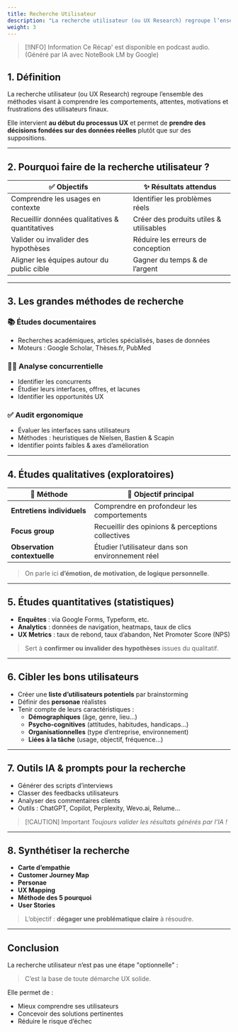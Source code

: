 ```yaml
---
title: Recherche Utilisateur
description: "La recherche utilisateur (ou UX Research) regroupe l’ensemble des méthodes visant à comprendre les comportements, attentes, motivations et frustrations des utilisateurs finaux."
weight: 3
---
```



> [!INFO] Information
> Ce Récap' est disponible en podcast audio. (Généré par IA avec NoteBook LM by Google)

<SrtPlayer
  client:only="react"
  audioSrc="/podcasts/ux-user-research.m4a"
  srtUrl="/podcasts/ux-user-research.srt"
/>

## 1. Définition

La recherche utilisateur (ou UX Research) regroupe l’ensemble des méthodes visant à comprendre les comportements, attentes, motivations et frustrations des utilisateurs finaux.

Elle intervient **au début du processus UX** et permet de **prendre des décisions fondées sur des données réelles** plutôt que sur des suppositions.

---

## 2. Pourquoi faire de la recherche utilisateur ?

| ✅ Objectifs                                    | ✨ Résultats attendus                   |
| ----------------------------------------------- | --------------------------------------- |
| Comprendre les usages en contexte               | Identifier les problèmes réels          |
| Recueillir données qualitatives & quantitatives | Créer des produits utiles & utilisables |
| Valider ou invalider des hypothèses             | Réduire les erreurs de conception       |
| Aligner les équipes autour du public cible      | Gagner du temps & de l’argent           |

---

## 3. Les grandes méthodes de recherche

### 📚 **Études documentaires**

- Recherches académiques, articles spécialisés, bases de données
- Moteurs : Google Scholar, Thèses.fr, PubMed

### 🕵️‍♂️ **Analyse concurrentielle**

- Identifier les concurrents
- Étudier leurs interfaces, offres, et lacunes
- Identifier les opportunités UX

### ✅ **Audit ergonomique**

- Évaluer les interfaces sans utilisateurs
- Méthodes : heuristiques de Nielsen, Bastien & Scapin
- Identifier points faibles & axes d’amélioration

---

## 4. Études qualitatives (exploratoires)

| 🧪 Méthode                   | 👥 Objectif principal                             |
| ---------------------------- | ------------------------------------------------- |
| **Entretiens individuels**   | Comprendre en profondeur les comportements        |
| **Focus group**              | Recueillir des opinions & perceptions collectives |
| **Observation contextuelle** | Étudier l’utilisateur dans son environnement réel |

> On parle ici **d’émotion, de motivation, de logique personnelle**.

---

## 5. Études quantitatives (statistiques)

- **Enquêtes** : via Google Forms, Typeform, etc.
- **Analytics** : données de navigation, heatmaps, taux de clics
- **UX Metrics** : taux de rebond, taux d’abandon, Net Promoter Score (NPS)

> Sert à **confirmer ou invalider des hypothèses** issues du qualitatif.

---

## 6. Cibler les bons utilisateurs

- Créer une **liste d’utilisateurs potentiels** par brainstorming
- Définir des **personae** réalistes
- Tenir compte de leurs caractéristiques :
  - **Démographiques** (âge, genre, lieu…)
  - **Psycho-cognitives** (attitudes, habitudes, handicaps…)
  - **Organisationnelles** (type d’entreprise, environnement)
  - **Liées à la tâche** (usage, objectif, fréquence…)

---

## 7. Outils IA & prompts pour la recherche

- Générer des scripts d’interviews
- Classer des feedbacks utilisateurs
- Analyser des commentaires clients
- Outils : ChatGPT, Copilot, Perplexity, Wevo.ai, Relume…

> [!CAUTION] Important
> _Toujours valider les résultats générés par l’IA !_

---

## 8. Synthétiser la recherche

- **Carte d’empathie**
- **Customer Journey Map**
- **Personae**
- **UX Mapping**
- **Méthode des 5 pourquoi**
- **User Stories**

> L’objectif : **dégager une problématique claire** à résoudre.

---

## Conclusion

La recherche utilisateur n’est pas une étape "optionnelle" :

> C’est la base de toute démarche UX solide.

Elle permet de :

- Mieux comprendre ses utilisateurs
- Concevoir des solutions pertinentes
- Réduire le risque d’échec
